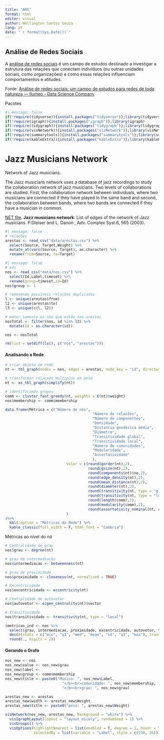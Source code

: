```yaml
---
title: "ARS"
format: html
editor: visual
author: Wellington Santos Souza
lang: pt 
date: "`r format(Sys.Date())`" 
---
```


## Análise de Redes Sociais

A [análise de redes sociais](https://www.researchgate.net/publication/261288963_Topics_in_social_network_analysis_and_network_science) é um campo de estudos destinado a investigar a estrutura das relações que conectam indivíduos (ou outras unidades sociais, como organizações) e como essas relações influenciam comportamentos e atitudes.

Fonte: [Análise de redes sociais: um campo de estudos para redes de toda natureza --- Ilumeo - Data Science Company](https://ilumeo.com.br/todos-posts/2019/05/06/analise-de-redes-sociais)

Pacotes

```r
#| message: false
if(!require(tidyverse)){install.packages("tidyverse")};library(tidyverse) 
if(!require(igraph)){install.packages("igraph")};library(igraph)  
if(!require(tidygraph)){install.packages("tidygraph")};library(tidygraph) 
if(!require(visNetwork)){install.packages("visNetwork")};library(visNetwork)
if(!require(summarytools)){install.packages("summarytools")};library(summarytools)
if(!require(kableExtra)){install.packages("kableExtra")};library(kableExtra)
```

# Jazz Musicians Network

Network of Jazz musicians.

The Jazz musicians network uses a database of jazz recordings to study the collaboration network of jazz musicians. Two levels of collaborations are studied. First, the collaboration network between individuals, where two musicians are connected if they have played in the same band and second, the collaboration between bands, where two bands are connected if they have a musician in common.

[NET file](https://gephi.org/datasets/jazz.net.zip). **Jazz musicians network**: List of edges of the network of Jazz musicians. P.Gleiser and L. Danon , Adv. Complex Syst.6, 565 (2003).

```r
#| message: false
# relações
arestas <- read_csv("data/arestas.csv") %>% 
  select(Source, Target,Weight) %>% 
  mutate_at(vars(Source, Target), as.character) %>% 
  rename(from=Source, to=Target)
```

```r
#| message: false
# nos
nos <- read_csv("data/nos.csv") %>% 
  select(Id,Label,timeset) %>% 
  rename(group=timeset,id=Id)
nos$group <- 1

```

```r
# removendo possiveis relações duplicadas
l <- unique(arestas$from) 
l2 <- unique(arestas$to) 
l3 <- unique(c(l, l2))
```

```r
# mater somente os nós que estão nas arestas
nosTotal <- filter(nos, id %in% l3) %>% 
  mutate(Id = as.character(id))
```

```r
nos <- nosTotal
```

```r
rm(list = setdiff(ls(), c("nos", "arestas")))
```

#### Analisando a Rede

```r
# criar objeto de rede
nt <- tbl_graph(nodes = nos, edges = arestas, node_key = "id", directed = FALSE)
```

```r
# transformar relacoes multiplas em peso
nt <- as_tbl_graph(simplify(nt))
```

```r
# identificando grupos
comm <- cluster_fast_greedy(nt, weights = E(nt)$weight)
nos$membership <- comm$membership
```

```r
data.frame(Métrica = c("Número de nós",
                                        "Número de relacões",
                                        "Número de componentes",
                                        "Densidade",
                                        "Distancia geodésica média",
                                        "Diâmetro",
                                        "Transitividade global",
                                        "Transitividade local",
                                        "Número de comunidades",
                                        "Modularidade",
                                        "Assortatividade"
                                        ),
                            Valor = c(round(gorder(nt),2),
                                      round(gsize(nt),2),
                                      round(components(nt)$no,2),
                                      round(edge_density(nt),2),
                                      round(mean_distance(nt),2),
                                      round(diameter(nt),2),
                                      round(transitivity(nt, type = "global"),2),
                                      round(transitivity(nt, type = "localaverage"),2),
                                      round(length(comm),2),
                                      round(modularity(comm),2),
                                      round(assortativity_nominal(nt, comm$membership),2)
                            )
)%>%
  kbl(caption = "Métricas da Rede") %>%
  kable_classic(full_width = F, html_font = "Cambria") 
```

Métricas ao nível do nó

```r
# Centralidade de grau
nos$grau <- degree(nt)
```

```r
# grau de intermediação
nos$intermediacao <- betweenness(nt)
```

```r
# grau de proximidade
nos$proximidade <- closeness(nt, normalized = TRUE)
```

```r
# Excentricidade
nos$excentricidade <- eccentricity(nt)
```

```r
# Centralidade de autovetor
nos$autovetor <- eigen_centrality(nt)$vector
```

```r
# Transitividade
nos$transitividade <- transitivity(nt, type = "local")
```

```r
(metricas_ind <- nos %>%
  select(grau, intermediacao, proximidade, excentricidade, autovetor, transitividade) %>%
  descr(stats = c("min", "q1", "med", "mean", "sd", "q3", "max"), transpose = TRUE) %>% 
  round(., digits = 2))
```

#### Gerando o Grafo

```r
nos_new <- nos
nos_new$value <- nos_new$grau 
nos_new$label <- 
nos_new$group <- comm$membership 
nos_new$title <- paste0("Músico: ", nos_new$Label,
                          "</b><br>comunidade: ", nos_new$membership,
                          "</b><br>grau: ", nos_new$grau)
```

```r
arestas_new <- arestas
arestas_new$width <- arestas_new$Weight
arestas_new$title <- paste0("peso: ", arestas_new$Weight)
```

```r
visNetwork(nos_new, arestas_new, background = "white") %>%
  visIgraphLayout(layout = "layout_nicely", randomSeed = 1) %>% 
  visGroups() %>% 
  visOptions(highlightNearest = list(enabled = T, degree = 1, hover = T),
             selectedBy = list(variable = "Label", style = c(150, 26)))
```

